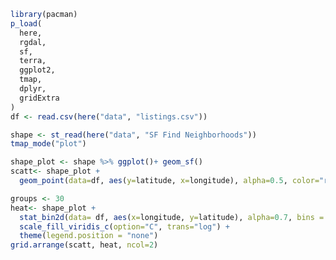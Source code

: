 ```r
library(pacman)
p_load(
  here,
  rgdal,
  sf,
  terra,
  ggplot2,
  tmap,
  dplyr,
  gridExtra
)
df <- read.csv(here("data", "listings.csv"))
```

```r
shape <- st_read(here("data", "SF Find Neighborhoods"))
tmap_mode("plot")
```

```r
shape_plot <- shape %>% ggplot()+ geom_sf()
scatt<- shape_plot + 
  geom_point(data=df, aes(y=latitude, x=longitude), alpha=0.5, color="red", size=0.1)
```

```r
groups <- 30
heat<- shape_plot + 
  stat_bin2d(data= df, aes(x=longitude, y=latitude), alpha=0.7, bins = groups) +
  scale_fill_viridis_c(option="C", trans="log") +
  theme(legend.position = "none")
grid.arrange(scatt, heat, ncol=2)
```













